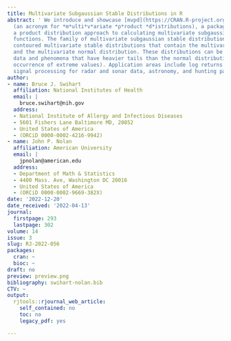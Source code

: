 ```yaml
---
title: Multivariate Subgaussian Stable Distributions in R
abstract: ' We introduce and showcase [mvpd](https://CRAN.R-project.org/package=mvpd)
  (an acronym for *m*ulti*v*ariate *p*roduct *d*istributions), a package that uses
  a product distribution approach to calculating multivariate subgaussian stable distribution
  functions. The family of multivariate subgaussian stable distributions are elliptically
  contoured multivariate stable distributions that contain the multivariate Cauchy
  and the multivariate normal distribution. These distributions can be useful in modeling
  data and phenomena that have heavier tails than the normal distribution (more frequent
  occurrence of extreme values). Application areas include log returns for stocks,
  signal processing for radar and sonar data, astronomy, and hunting patterns of sharks. '
author:
- name: Bruce J. Swihart
  affiliation: National Institutes of Health
  email: |
    bruce.swihart@nih.gov
  address:
  - National Institute of Allergy and Infectious Diseases
  - 5601 Fishers Lane Baltimore MD, 20852
  - United States of America
  - (ORCiD 0000-0002-4216-9942)
- name: John P. Nolan
  affiliation: American University
  email: |
    jpnolan@american.edu
  address:
  - Department of Math & Statistics
  - 4400 Mass. Ave, Washington DC 20016
  - United States of America
  - (ORCiD 0000-0002-9669-382X)
date: '2022-12-20'
date_received: '2022-04-13'
journal:
  firstpage: 293
  lastpage: 302
volume: 14
issue: 3
slug: RJ-2022-056
packages:
  cran: ~
  bioc: ~
draft: no
preview: preview.png
bibliography: swihart-nolan.bib
CTV: ~
output:
  rjtools::rjournal_web_article:
    self_contained: no
    toc: no
    legacy_pdf: yes

---
```

